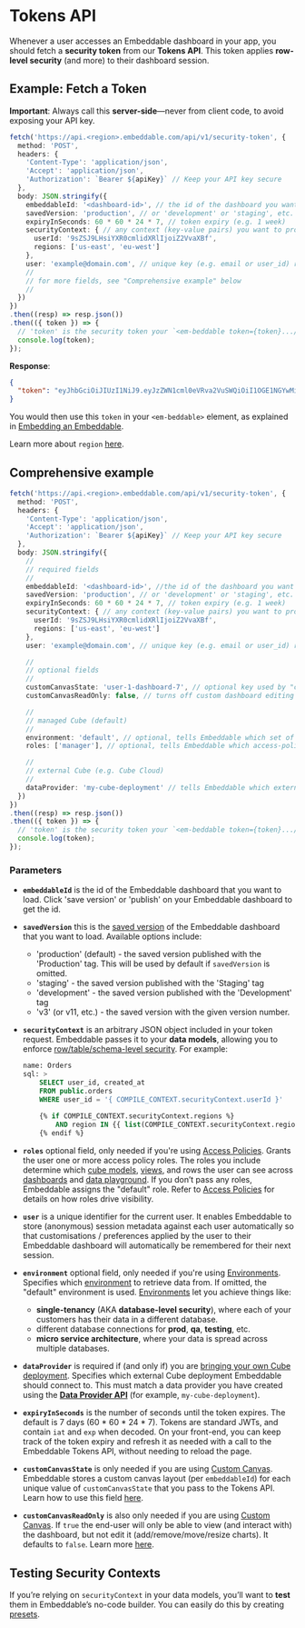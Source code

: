 # Tokens API

Whenever a user accesses an Embeddable dashboard in your app, you should fetch a **security token** from our **Tokens API**. This token applies **row-level security** (and more) to their dashboard session.

<Bruno/>

## Example: Fetch a Token

**Important**: Always call this **server-side**—never from client code, to avoid exposing your API key.

```ts
fetch('https://api.<region>.embeddable.com/api/v1/security-token', {
  method: 'POST',
  headers: {
    'Content-Type': 'application/json',
    'Accept': 'application/json',
    'Authorization': `Bearer ${apiKey}` // Keep your API key secure
  },
  body: JSON.stringify({
    embeddableId: '<dashboard-id>', // the id of the dashboard you want to load
    savedVersion: 'production', // or 'development' or 'staging', etc.
    expiryInSeconds: 60 * 60 * 24 * 7, // token expiry (e.g. 1 week)
    securityContext: { // any context (key-value pairs) you want to provide to the SQL data models
      userId: '9sZSJ9LHsiYXR0cmlidXRlIjoiZ2VvaXBf',
      regions: ['us-east', 'eu-west']
    },
    user: 'example@domain.com', // unique key (e.g. email or user_id) representing current user
    //
    // for more fields, see "Comprehensive example" below
    //
  })
})
.then((resp) => resp.json())
.then(({ token }) => {
  // 'token' is the security token your `<em-beddable token={token}.../>` web component needs
  console.log(token);
});
```

**Response**:
```json
{
  "token": "eyJhbGciOiJIUzI1NiJ9.eyJzZWN1cml0eVRva2VuSWQiOiI1OGE1NGYwMi0xNTJmLTQxMjgtYWZmZC0zMDhhYzI0NTE5ZGQiLCJpYXQiOjE3MDczMTU1NDUsImV4cCI6MTcwNzkyMDM0NX0.lnovN0xTMCjLcxGTIfzFD9cYRIAZjn6S7sew-ih11lM"
}
```

You would then use this `token` in your `<em-beddable>` element, as explained in [Embedding an Embeddable](/deployment/embedding#how-it-works).

Learn more about `region` [here](/deployment/deployment-regions).

## Comprehensive example

```ts
fetch('https://api.<region>.embeddable.com/api/v1/security-token', {
  method: 'POST',
  headers: {
    'Content-Type': 'application/json',
    'Accept': 'application/json',
    'Authorization': `Bearer ${apiKey}` // Keep your API key secure
  },
  body: JSON.stringify({
    //
    // required fields
    //
    embeddableId: '<dashboard-id>', //the id of the dashboard you want to load
    savedVersion: 'production', // or 'development' or 'staging', etc.
    expiryInSeconds: 60 * 60 * 24 * 7, // token expiry (e.g. 1 week)
    securityContext: { // any context (key-value pairs) you want to provide to the SQL data models
      userId: '9sZSJ9LHsiYXR0cmlidXRlIjoiZ2VvaXBf',
      regions: ['us-east', 'eu-west']
    },
    user: 'example@domain.com', // unique key (e.g. email or user_id) representing current user

    //
    // optional fields
    //
    customCanvasState: 'user-1-dashboard-7', // optional key used by "custom canvas" functionality to store end-user custom dashboard state
    customCanvasReadOnly: false, // turns off custom dashboard editing for your end-user (if "custom canvas" is enabled)

    //
    // managed Cube (default)
    //
    environment: 'default', // optional, tells Embeddable which set of databases to retrieve data from
    roles: ['manager'], // optional, tells Embeddable which access-policy roles to grant this user e.g. manager, admin etc.

    //
    // external Cube (e.g. Cube Cloud)
    //
    dataProvider: 'my-cube-deployment' // tells Embeddable which external Cube deployment to connect to
  })
})
.then((resp) => resp.json())
.then(({ token }) => {
  // 'token' is the security token your `<em-beddable token={token}.../>` web component needs
  console.log(token);
});
```


### Parameters

- **`embeddableId`** is the id of the Embeddable dashboard that you want to load.  Click 'save version' or 'publish' on your Embeddable dashboard to get the id.
- **`savedVersion`** this is the [saved version](/deployment/versions) of the Embeddable dashboard that you want to load.  Available options include: 
  - 'production' (default) - the saved version published with the 'Production' tag.  This will be used by default if `savedVersion` is omitted.
  - 'staging' - the saved version published with the 'Staging' tag
  - 'development' - the saved version published with the 'Development' tag
  - 'v3' (or v11, etc.) - the saved version with the given version number.
- **`securityContext`** is an arbitrary JSON object included in your token request. Embeddable passes it to your **data models**, allowing you to enforce [row/table/schema-level security](/data-modeling/row-level-security). For example:

    ```sql
    name: Orders
    sql: >
        SELECT user_id, created_at
        FROM public.orders
        WHERE user_id = '{ COMPILE_CONTEXT.securityContext.userId }'
        
        {% if COMPILE_CONTEXT.securityContext.regions %}
            AND region IN {{ list(COMPILE_CONTEXT.securityContext.regions) }}
        {% endif %}
    ```
    
- **`roles`** optional field, only needed if you're using [Access Policies](/data-modeling/access-policies). Grants the user one or more access policy roles. The roles you include determine which [cube models](/data-modeling/defining-models), [views](/data-modeling/views), and rows the user can see across [dashboards](/dashboards/introduction) and [data playground](/data-modeling/testing-models). If you don’t pass any roles, Embeddable assigns the "default" role. Refer to [Access Policies](/data-modeling/access-policies) for details on how roles drive visibility.

- **`user`** is a unique identifier for the current user. It enables Embeddable to store (anonymous) session metadata against each user automatically so that customisations / preferences applied by the user to their Embeddable dashboard will automatically be remembered for their next session.

- **`environment`** optional field, only needed if you're using [Environments](/data/environments). Specifies which [environment](/data/environments) to retrieve data from. If omitted, the "default" environment is used. [Environments](/data/environments) let you achieve things like:
    - **single-tenancy** (AKA **database-level security**), where each of your customers has their data in a different database.
    - different database connections for **prod**, **qa**, **testing**, etc. 
    - **micro service architecture**, where your data is spread across multiple databases.

- **`dataProvider`** is required if (and only if) you are [bringing your own Cube deployment](/data/bring-your-own-cube). Specifies which external Cube deployment Embeddable should connect to. This must match a data provider you have created using the [**Data Provider API**](/data/cube-cloud#data-provider-api) (for example, `my-cube-deployment`). 

- **`expiryInSeconds`** is the number of seconds until the token expires. The default is 7 days (60 * 60 * 24 * 7). Tokens are standard JWTs, and contain `iat` and `exp` when decoded. On your front-end, you can keep track of the token expiry and refresh it as needed with a call to the Embeddable Tokens API, without needing to reload the page.

- **`customCanvasState`** is only needed if you are using [Custom Canvas](/dashboards/custom-canvas). Embeddable stores a custom canvas layout (per `embeddableId`) for each unique value of `customCanvasState` that you pass to the Tokens API.  Learn how to use this field [here](./custom-canvas).  

- **`customCanvasReadOnly`** is also only needed if you are using [Custom Canvas](/dashboards/custom-canvas).  If `true` the end-user will only be able to view (and interact with) the dashboard, but not edit it (add/remove/move/resize charts). It defaults to `false`.  Learn more [here](./custom-canvas).

## Testing Security Contexts

If you’re relying on `securityContext` in your data models, you’ll want to **test** them in Embeddable’s no-code builder. You can easily do this by creating [presets](/data-modeling/row-level-security#testing-security-contexts-in-embeddable). 
